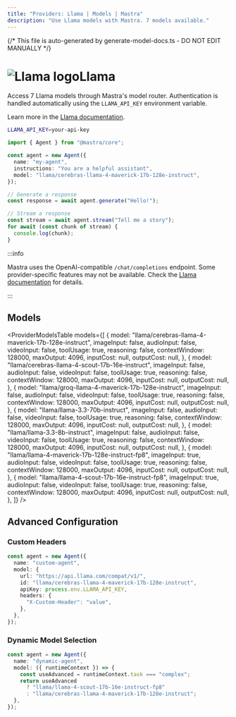 ```yaml
---
title: "Providers: Llama | Models | Mastra"
description: "Use Llama models with Mastra. 7 models available."
---
```


{/* This file is auto-generated by generate-model-docs.ts - DO NOT EDIT MANUALLY */}


# <img src="https://models.dev/logos/llama.svg" alt="Llama logo" className="inline w-8 h-8 mr-2 align-middle dark:invert dark:brightness-0 dark:contrast-200" />Llama

Access 7 Llama models through Mastra's model router. Authentication is handled automatically using the `LLAMA_API_KEY` environment variable.

Learn more in the [Llama documentation](https://llama.developer.meta.com/docs/models).

```bash
LLAMA_API_KEY=your-api-key
```

```typescript
import { Agent } from "@mastra/core";

const agent = new Agent({
  name: "my-agent",
  instructions: "You are a helpful assistant",
  model: "llama/cerebras-llama-4-maverick-17b-128e-instruct",
});

// Generate a response
const response = await agent.generate("Hello!");

// Stream a response
const stream = await agent.stream("Tell me a story");
for await (const chunk of stream) {
  console.log(chunk);
}
```

:::info

Mastra uses the OpenAI-compatible `/chat/completions` endpoint. Some provider-specific features may not be available. Check the [Llama documentation](https://llama.developer.meta.com/docs/models) for details.

:::

## Models

<ProviderModelsTable
  models={[
    {
      model: "llama/cerebras-llama-4-maverick-17b-128e-instruct",
      imageInput: false,
      audioInput: false,
      videoInput: false,
      toolUsage: true,
      reasoning: false,
      contextWindow: 128000,
      maxOutput: 4096,
      inputCost: null,
      outputCost: null,
    },
    {
      model: "llama/cerebras-llama-4-scout-17b-16e-instruct",
      imageInput: false,
      audioInput: false,
      videoInput: false,
      toolUsage: true,
      reasoning: false,
      contextWindow: 128000,
      maxOutput: 4096,
      inputCost: null,
      outputCost: null,
    },
    {
      model: "llama/groq-llama-4-maverick-17b-128e-instruct",
      imageInput: false,
      audioInput: false,
      videoInput: false,
      toolUsage: true,
      reasoning: false,
      contextWindow: 128000,
      maxOutput: 4096,
      inputCost: null,
      outputCost: null,
    },
    {
      model: "llama/llama-3.3-70b-instruct",
      imageInput: false,
      audioInput: false,
      videoInput: false,
      toolUsage: true,
      reasoning: false,
      contextWindow: 128000,
      maxOutput: 4096,
      inputCost: null,
      outputCost: null,
    },
    {
      model: "llama/llama-3.3-8b-instruct",
      imageInput: false,
      audioInput: false,
      videoInput: false,
      toolUsage: true,
      reasoning: false,
      contextWindow: 128000,
      maxOutput: 4096,
      inputCost: null,
      outputCost: null,
    },
    {
      model: "llama/llama-4-maverick-17b-128e-instruct-fp8",
      imageInput: true,
      audioInput: false,
      videoInput: false,
      toolUsage: true,
      reasoning: false,
      contextWindow: 128000,
      maxOutput: 4096,
      inputCost: null,
      outputCost: null,
    },
    {
      model: "llama/llama-4-scout-17b-16e-instruct-fp8",
      imageInput: true,
      audioInput: false,
      videoInput: false,
      toolUsage: true,
      reasoning: false,
      contextWindow: 128000,
      maxOutput: 4096,
      inputCost: null,
      outputCost: null,
    },
  ]}
/>

## Advanced Configuration

### Custom Headers

```typescript
const agent = new Agent({
  name: "custom-agent",
  model: {
    url: "https://api.llama.com/compat/v1/",
    id: "llama/cerebras-llama-4-maverick-17b-128e-instruct",
    apiKey: process.env.LLAMA_API_KEY,
    headers: {
      "X-Custom-Header": "value",
    },
  },
});
```

### Dynamic Model Selection

```typescript
const agent = new Agent({
  name: "dynamic-agent",
  model: ({ runtimeContext }) => {
    const useAdvanced = runtimeContext.task === "complex";
    return useAdvanced
      ? "llama/llama-4-scout-17b-16e-instruct-fp8"
      : "llama/cerebras-llama-4-maverick-17b-128e-instruct";
  },
});
```
